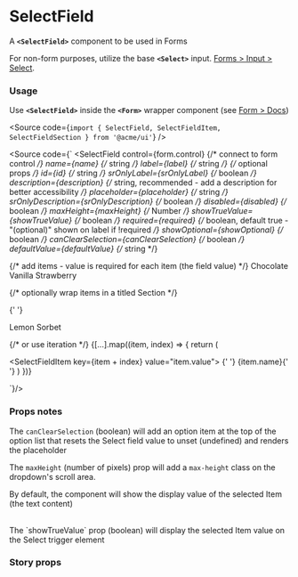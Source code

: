 
<Meta of={SelectFieldStories} />

# SelectField

A **`<SelectField>`** component to be used in Forms

For non-form purposes, utilize the base **`<Select>`** input. [Forms > Input > Select](/docs/inputs-select--docs).

<Canvas of={SelectFieldStories.Default} />

### Usage

Use **`<SelectField>`** inside the **`<Form>`** wrapper component (see [Form > Docs](/docs/forms-fields-form--docs))

<Source code={`import { SelectField, SelectFieldItem, SelectFieldSection } from '@acme/ui'`} />

<Source code={`
<SelectField
  control={form.control} {/* connect to form control */}
  name={name} {/* string */}
  label={label} {/* string */}
  {/* optional props */}
  id={id} {/* string */}
  srOnlyLabel={srOnlyLabel} {/* boolean */}
  description={description} {/* string, recommended - add a description for better accessibility */}
  placeholder={placeholder} {/* string */}
  srOnlyDescription={srOnlyDescription} {/* boolean */}
  disabled={disabled} {/* boolean */}
  maxHeight={maxHeight} {/* Number */}
  showTrueValue={showTrueValue} {/* boolean */}
  required={required} {/* boolean, default true - "(optional)" shown on label if !required  */}
  showOptional={showOptional} {/* boolean */}
  canClearSelection={canClearSelection} {/* boolean */}
  defaultValue={defaultValue} {/* string */}
>
 {/* add items - value is required for each item (the field value) */}
  <SelectFieldItem value="chocolate"> Chocolate </SelectFieldItem>
    <SelectFieldItem value="vanilla"> Vanilla </SelectFieldItem>
  <SelectFieldItem value="strawberry"> Strawberry </SelectFieldItem>

{/* optionally wrap items in a titled Section */}

{' '}

<SelectFieldSection title="Sorbet">
	<SelectFieldItem value="lemon"> Lemon Sorbet </SelectFieldItem>
</SelectFieldSection>

{/* or use iteration */}
{[...].map((item, index) => {
return (

<SelectFieldItem key={item + index} value="item.value">
	{' '}
	{item.name}{' '}
</SelectFieldItem>
) })}

</SelectField>
`}/>

### Props notes

The `canClearSelection` (boolean) will add an option item at the top of the option list that resets the Select field value to unset (undefined) and renders the placeholder

The `maxHeight` (number of pixels) prop will add a `max-height` class on the dropdown's scroll area.

By default, the component will show the display value of the selected Item (the text content)

<br />
The `showTrueValue` prop (boolean) will display the selected Item value on the Select trigger
element

### Story props

<Controls />
